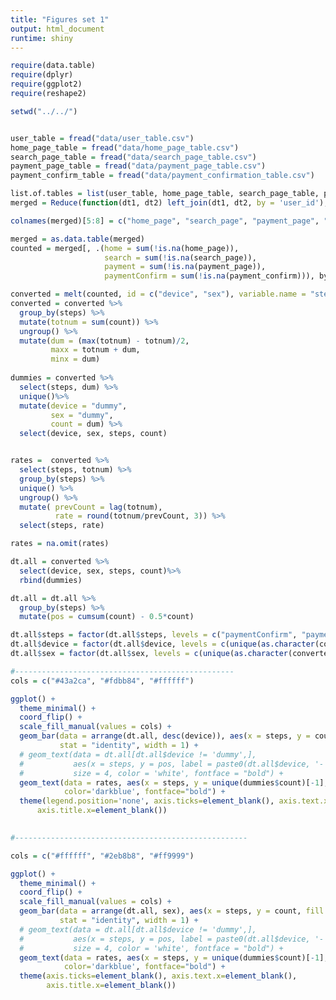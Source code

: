 ```yaml
---
title: "Figures set 1"
output: html_document
runtime: shiny
---
```


```r
require(data.table)
require(dplyr)
require(ggplot2)
require(reshape2)

setwd("../../")


user_table = fread("data/user_table.csv")
home_page_table = fread("data/home_page_table.csv")
search_page_table = fread("data/search_page_table.csv")
payment_page_table = fread("data/payment_page_table.csv")
payment_confirm_table = fread("data/payment_confirmation_table.csv")

list.of.tables = list(user_table, home_page_table, search_page_table, payment_page_table, payment_confirm_table)
merged = Reduce(function(dt1, dt2) left_join(dt1, dt2, by = 'user_id'), list.of.tables)

colnames(merged)[5:8] = c("home_page", "search_page", "payment_page", "payment_confirm")

merged = as.data.table(merged)
counted = merged[, .(home = sum(!is.na(home_page)), 
                     search = sum(!is.na(search_page)),
                     payment = sum(!is.na(payment_page)),
                     paymentConfirm = sum(!is.na(payment_confirm))), by = c("device", "sex")]

converted = melt(counted, id = c("device", "sex"), variable.name = "steps", value.name = "count")   
converted = converted %>%
  group_by(steps) %>%
  mutate(totnum = sum(count)) %>%
  ungroup() %>%
  mutate(dum = (max(totnum) - totnum)/2,
         maxx = totnum + dum,
         minx = dum)
  
dummies = converted %>%
  select(steps, dum) %>%
  unique()%>%
  mutate(device = "dummy", 
         sex = "dummy",
         count = dum) %>%
  select(device, sex, steps, count)


rates =  converted %>%
  select(steps, totnum) %>%
  group_by(steps) %>%
  unique() %>%
  ungroup() %>%
  mutate( prevCount = lag(totnum),
          rate = round(totnum/prevCount, 3)) %>%
  select(steps, rate)

rates = na.omit(rates)

dt.all = converted %>%
  select(device, sex, steps, count)%>%
  rbind(dummies)

dt.all = dt.all %>%
  group_by(steps) %>%
  mutate(pos = cumsum(count) - 0.5*count)

dt.all$steps = factor(dt.all$steps, levels = c("paymentConfirm", "payment","search", "home"))
dt.all$device = factor(dt.all$device, levels = c(unique(as.character(converted$device)), 'dummy'))
dt.all$sex = factor(dt.all$sex, levels = c(unique(as.character(converted$sex)), 'dummy'))

#-------------------------------------------------
cols = c("#43a2ca", "#fdbb84", "#ffffff")

ggplot() +
  theme_minimal() +
  coord_flip() +
  scale_fill_manual(values = cols) +
  geom_bar(data = arrange(dt.all, desc(device)), aes(x = steps, y = count, fill = device),
           stat = "identity", width = 1) +
  # geom_text(data = dt.all[dt.all$device != 'dummy',],
  #           aes(x = steps, y = pos, label = paste0(dt.all$device, '-', count)),
  #           size = 4, color = 'white', fontface = "bold") +
  geom_text(data = rates, aes(x = steps, y = unique(dummies$count)[-1], label = paste0(rate*100, '%')), hjust=1.2,
            color='darkblue', fontface="bold") + 
  theme(legend.position='none', axis.ticks=element_blank(), axis.text.x=element_blank(),
      axis.title.x=element_blank())
  

#----------------------------------------------------

cols = c("#ffffff", "#2eb8b8", "#ff9999")

ggplot() +
  theme_minimal() +
  coord_flip() +
  scale_fill_manual(values = cols) +
  geom_bar(data = arrange(dt.all, sex), aes(x = steps, y = count, fill = sex),
           stat = "identity", width = 1) +
  # geom_text(data = dt.all[dt.all$device != 'dummy',],
  #           aes(x = steps, y = pos, label = paste0(dt.all$device, '-', count)),
  #           size = 4, color = 'white', fontface = "bold") +
  geom_text(data = rates, aes(x = steps, y = unique(dummies$count)[-1], label = paste0(rate*100, '%')), hjust=1.2,
            color='darkblue', fontface="bold") + 
  theme(axis.ticks=element_blank(), axis.text.x=element_blank(),
        axis.title.x=element_blank())

```
